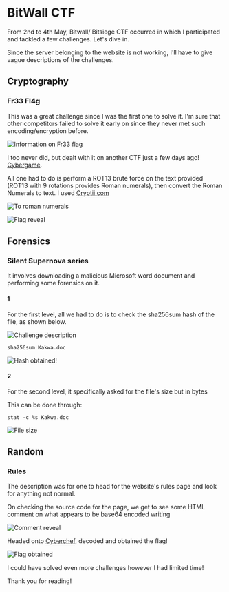 # BitWall CTF

From 2nd to 4th May, Bitwall/ Bitsiege CTF occurred in which I participated and tackled a few challenges. Let's dive in.

Since the server belonging to the website is not working, I'll have to give vague descriptions of the challenges.

## Cryptography

### Fr33 Fl4g

This was a great challenge since I was the first one to solve it.
I'm sure that other competitors failed to solve it early on since they never met such encoding/encryption before.

![Information on Fr33 flag](/bitwallCTF/Screenshot%20at%202025-05-02%2020-38-17.png)

I too never did, but dealt with it on another CTF just a few days ago! [Cybergame](https://cybergame.sk).

All one had to do is perform a ROT13 brute force on the text provided (ROT13 with 9 rotations provides Roman numerals), then convert the Roman Numerals to text. I used [Cryptii.com](https://v2.cryptii.com/roman-numerals/text)

![To roman numerals](/bitwallCTF/Screenshot%20at%202025-05-02%2020-38-29.png)

![Flag reveal](/bitwallCTF/Screenshot%20at%202025-05-02%2020-38-23.png)


## Forensics

### Silent Supernova series

It involves downloading a malicious Microsoft word document and performing some forensics on it.

#### 1

For the first level, all we had to do is to check the sha256sum hash of the file, as shown below.

![Challenge description](/bitwallCTF/Screenshot%20at%202025-05-02%2021-18-30.png)

```
sha256sum Kakwa.doc
```
![Hash obtained!](/bitwallCTF/Screenshot%20at%202025-05-02%2021-18-35.png)


#### 2
For the second level, it specifically asked for the file's size but in bytes

This can be done through:

```
stat -c %s Kakwa.doc
```

![File size](/bitwallCTF/Screenshot%20at%202025-05-02%2021-21-58.png)

## Random

### Rules

The description was for one to head for the website's rules page and look for anything not normal.

On checking the source code for the page, we get to see some HTML comment on what appears to be base64 encoded writing

![Comment reveal](/bitwallCTF/Screenshot%20at%202025-05-02%2022-17-12.png)

Headed onto [Cyberchef](https://cyberchef.org), decoded and obtained the flag!

![Flag obtained](/bitwallCTF/Screenshot%20at%202025-05-02%2022-17-38.png)

I could have solved even more challenges however I had limited time!

Thank you for reading!
